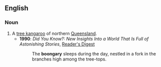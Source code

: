 ==English==

===Noun===
{{en-noun}}

# A [[tree kangaroo]] of northern [[Queensland]].
#* '''1990''': ''Did You Know?: New Insights Into a World That Is Full of Astonishing Stories'', [[w:Reader's Digest|Reader's Digest]]
#*: The '''boongary''' sleeps during the day, nestled in a fork in the branches high among the tree-tops.
